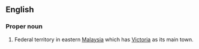 ==English==
===Proper noun===
#Federal territory in eastern [[Malaysia]] which has [[Victoria]] as its main town.